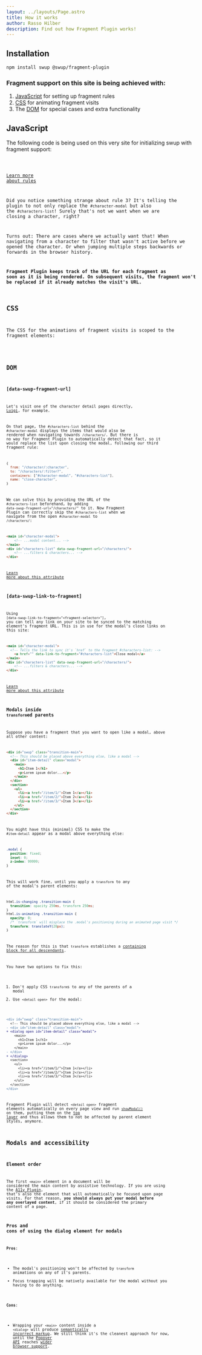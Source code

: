 ```yaml
---
layout: ../layouts/Page.astro
title: How it works
author: Rasso Hilber
description: Find out how Fragment Plugin works!
---
```





## Installation

```bash
npm install swup @swup/fragment-plugin
```

### Fragment support on this site is being achieved with:

1. [JavaScript](#javascript) for setting up fragment rules
2. [CSS](#css) for animating fragment visits
3. The [DOM](#dom) for special cases and extra functionality

## JavaScript

The following code is being used on this very site for initializing swup with fragment support:

<Code code={JS} lang="js" />

[Learn more about rules](https://github.com/swup/fragment-plugin#rules)

Did you notice something strange about rule 3? It's telling the plugin to
not only replace the `#character-modal` but also the `#characters-list`! Surely that's
not we want when we are closing a character, right?

Turns out: There are cases where we actually want that! When navigating from a character to
filter that wasn't active before we opened the character. Or when jumping multiple steps backwards
or forwards in the browser history.

**Fragment Plugin keeps track of the URL for each fragment as soon as it is being rendered.
On subsequent visits, the fragment won't be replaced if it already matches the visit's URL.**

## CSS

The CSS for the animations of fragment visits is scoped to the fragment elements:

<Code code={CSS} lang="css" />

## DOM

### [data-swup-fragment-url]

Let's visit one of the character detail pages directly,
<a href="/character/luigi/" target="_blank">Luigi</a>, for example.

On that page, the `#characters-list` behind the `#character-modal` displays the items that would also be
rendered when navigating towards `/characters/`. But there is no way for Fragment Plugin to automatically
detect that fact, so it would replace the list upon closing the modal, following our third fragment rule:

```js
{
  from: "/character/:character",
  to: "/characters/:filter?",
  containers: ["#character-modal", "#characters-list"],
  name: "close-character",
}
```

We can solve this by providing the URL of the `#characters-list` beforehand, by adding
`data-swup-fragment-url="/characters/"` to it. Now Fragment Plugin can correctly skip the
`#characters-list` when we navigate from the open `#character-modal` to `/characters/`:

```html title="/character/luigi/index.html" 'data-swup-fragment-url="/characters/"'
<main id="character-modal">
	<!-- ...modal content... -->
</main>
<div id="characters-list" data-swup-fragment-url="/characters/">
	<!-- ...filters & characters... -->
</div>
```

[Learn more about this attribute](https://github.com/swup/fragment-plugin#fragment-url)

### [data-swup-link-to-fragment]

Using `[data-swup-link-to-fragment="<fragment-selector>"]`, you can tell any link on your site to be synced
to the matching element's fragment URL. This is in use for the modal's close links on this site:

```html title="/character/luigi/index.html" 'data-link-to-fragment="#characters-list"'
<main id="character-modal">
  <!-- Tells the link to sync it's `href` to the fragment #characters-list: -->
	<a href="" data-link-to-fragment="#characters-list">Close modal</a>
</main>
<div id="characters-list" data-swup-fragment-url="/characters/">
	<!-- ...filters & characters... -->
</div>
```

[Learn more about this attribute](https://github.com/swup/fragment-plugin#link-to-fragment)

### Modals inside `transform`ed parents

Suppose you have a fragment that you want to open like a modal, above all other content:

```html {10-15}
<div id="swup" class="transition-main">
  <!-- This should be placed above everything else, like a modal -->
  <div id="item-detail" class="modal">
    <main>
      <h1>Item 1</h1>
      <p>Lorem ipsum dolor...</p>
    </main>
  </div>
  <section>
    <ul>
      <li><a href="/item/1/">Item 1</a></li>
      <li><a href="/item/2/">Item 2</a></li>
      <li><a href="/item/3/">Item 3</a></li>
    </ul>
  </section>
</div>
```

You might have this (minimal) CSS to make the `#item-detail` appear as a modal above everything else:

```css
.modal {
  position: fixed;
  inset: 0;
  z-index: 99999;
}
```

This will work fine, until you apply a `transform` to any of the modal's parent elements:

```css {7}
html.is-changing .transition-main {
  transition: opacity 250ms, transform 250ms;
}
html.is-animating .transition-main {
  opacity: 0;
  /* `transform` will misplace the .modal's positioning during an animated page visit */
  transform: translateY(20px);
}
```

The reason for this is that `transform` establishes a [containing block for all descendants](https://www.w3.org/TR/css-transforms-1/#containing-block-for-all-descendants).

You have two options to fix this:

1. Don't apply CSS `transform`s to any of the parents of a modal
2. Use `<detail open>` for the modal:

```diff lang="html"
<div id="swup" class="transition-main">
  <!-- This should be placed above everything else, like a modal -->
- <div id="item-detail" class="modal">
+ <dialog open id="item-detail" class="modal">
    <main>
      <h1>Item 1</h1>
      <p>Lorem ipsum dolor...</p>
    </main>
- </div>
+ </dialog>
  <section>
    <ul>
      <li><a href="/item/1/">Item 1</a></li>
      <li><a href="/item/2/">Item 2</a></li>
      <li><a href="/item/3/">Item 3</a></li>
    </ul>
  </section>
</div>
```

Fragment Plugin will detect `<detail open>` fragment elements automatically on every page view and run [`showModal()`](https://developer.mozilla.org/en-US/docs/Web/API/HTMLDialogElement/showModal) on them, putting them on the [top layer](https://developer.mozilla.org/en-US/docs/Glossary/Top_layer) and thus allows them to not be affected by parent element styles, anymore.

## Modals and accessibility

### Element order

The first `<main>` element in a document will be considered the main content by assistive technology. If you are using the [A11y Plugin](https://swup.js.org/plugins/a11y-plugin/), that's also the element that will automatically be focused upon page visits. For that reason, **you should always put your modal before any overlayed content**, if it should be considered the primary content of a page.

### Pros and cons of using the dialog element for modals

**Pros**:

- The modal's positioning won't be affected by `transform` animations on any of it's parents.
- Focus trapping will be natively available for the modal without you having to do anything.

**Cons**:

- Wrapping your `<main>` content inside a `<dialog>` will produce [semantically incorrect markup](https://stackoverflow.com/a/75007908/586823). We still think it's the cleanest approach for now, until the [Popover API](https://developer.mozilla.org/en-US/docs/Web/API/Popover_API) reaches [wider browser support](https://caniuse.com/?search=popover).
